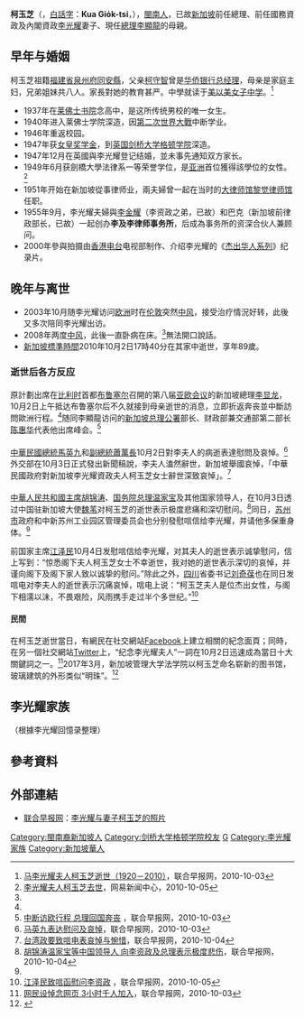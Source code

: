 {{Infobox Person
|name=柯玉芝
|image=[[File:Kwa_Geok_Choo.jpg|250px]]
|caption=
|birth_date={{birth date|1920|12|21|df=y}}
|birth_place=[[File:Flag_of_the_British_Straits_Settlements_(1904–1925).svg|22px]] [[海峽殖民地|英屬海峽殖民地]][[新加坡|新加坡]]
|death_date={{death date and age|2010|10|2|1920|12|21|df=y}}
|death_place={{SIN}}
|spouse=[[李光耀|李光耀]]
|children=[[李顯龍|李顯龍]]<br>[[李显扬|李显扬]]<br>李玮玲<ref name="zaobao_kwa1920-2010"/>
|alma_mater=[[新加坡|新加坡]]{{link-en|美以美女子中学|Methodist Girls' School}}<br>[[莱佛士书院|莱佛士书院]]<br>[[英國|英國]][[劍橋大學|劍橋大學]]
}}
'''柯玉芝'''（'''{{lang|en|Kwa Geok Choo}}'''，[[白話字|白話字]]：'''Kua Gio̍k-tsi'''，{{bd|1920年|12月21日|2010年|10月2日|catIdx=K柯}}），[[閩南人|閩南人]]，已故[[新加坡|新加坡]]前任總理、前任國務資政及內閣資政[[李光耀|李光耀]]妻子、現任[[總理|總理]][[李顯龍|李顯龍]]的母親。

==早年与婚姻==
柯玉芝祖籍[[福建省|福建省]][[泉州府|泉州府]][[同安縣|同安縣]]，父亲[[柯守智|柯守智]]曾是[[华侨银行|华侨银行]][[总经理|总经理]]，母亲是家庭主妇，兄弟姐妹共八人。家長對她的教育甚严。中學就读于[[美以美女子中学|美以美女子中学]]。<ref name="zaobao_kwa1920-2010">[http://www.zaobao.com/special/singapore/pages5/kwa101003.shtml 马李光耀夫人柯玉芝逝世（1920－2010）]，联合早报网，2010-10-03</ref>
*1937年在[[莱佛士书院|莱佛士书院]]念高中，是这所传统男校的唯一女生。
*1940年进入莱佛士学院深造，因[[第二次世界大戰|第二次世界大戰]]中断学业。
*1946年重返校园。
*1947年获[[女皇奖学金|女皇奖学金]]，到[[英国|英国]][[剑桥大学|剑桥大学]][[格顿学院|格顿学院]]深造。
*1947年12月在英國與李光耀登记结婚，並未事先通知双方家长。
*1949年6月获劍橋大學法律系一等荣誉学位，是[[亚洲|亚洲]]首位獲得該學位的女性。<ref>[http://news.163.com/10/1005/02/6I6R1NC700014AED.html 李光耀夫人柯玉芝去世]{{Dead link|date=2020年1月 |bot=InternetArchiveBot |fix-attempted=yes }}，网易新闻中心，2010-10-05</ref>
*1951年开始在新加坡從事律师业，兩夫婦曾一起在当时的[[大律师馆黎觉律师馆|大律师馆黎觉律师馆]]任职。
*1955年9月，李光耀夫婦與[[李金耀|李金耀]]（李资政之弟，已故）和巴克（新加坡前律政部长，已故）一起创办'''李及李律师事务所'''，后成為事务所的资深合伙人兼顾问。
*2000年參與拍摄由[[香港电台|香港电台]]电视部制作、介绍李光耀的《[[香港電台電視節目列表|杰出华人系列]]》纪录片。
==晚年与离世==
*2003年10月随李光耀访问[[欧洲|欧洲]]时在[[伦敦|伦敦]]突然[[中风|中风]]，接受治疗情況好转，此後又多次陪同李光耀出访。
*2008年两度[[中風|中风]]，此後一直卧病在床。<ref name="zaobao_kwa1920-2010"/>無法開口說話。
*[[新加坡標準時間|新加坡標準時間]]2010年10月2日17時40分在其家中逝世，享年89歲。
===逝世后各方反应===
===={{SIN}}====
原計劃出席在[[比利时|比利时]]首都[[布鲁塞尔|布鲁塞尔]]召開的第八届[[亚欧会议|亚欧会议]]的新加坡總理[[李显龙|李显龙]]，10月2日上午抵达布鲁塞尔后不久就接到母亲逝世的消息，立即折返奔丧並中斷訪問歐洲行程。<ref name="zaobao_kwa1920-2010"/>随同李顯龍访问的[[新加坡总理公署|新加坡总理公署]]部长、财政部兼交通部第二部长[[陈惠华|陈惠华]]代表他出席峰会。<ref>[http://www.zaobao.com/photoweb/pages1/kwa101003b.shtml 中断访欧行程 总理回国奔丧] {{Wayback|url=http://www.zaobao.com/photoweb/pages1/kwa101003b.shtml |date=20110907014740 }}，联合早报网，2010-10-03</ref>

===={{ROC}}====
[[中華民國總統|中華民國總統]][[馬英九|馬英九]]和[[中華民國副總統|副總統]][[蕭萬長|蕭萬長]]10月2日對李夫人的病逝表達慰問及哀悼。<ref>[http://www.zaobao.com/special/singapore/pages5/kwa101003g.shtml 马英九表达慰问及哀悼]，联合早报网，2010-10-03</ref> 外交部在10月3日正式發出新聞稿說，李夫人溘然辭世，新加坡舉國哀悼，「中華民國政府對新加坡李光耀資政夫人柯玉芝女士辭世深致哀悼」。<ref>[http://www.zaobao.com/special/singapore/pages5/kwa101004e.shtml 台湾政要致唁电表哀悼与惋惜]，联合早报网，2010-10-04</ref>

===={{PRC}}====
[[中華人民共和國主席|中華人民共和國主席]][[胡锦涛|胡锦涛]]、[[国务院总理|国务院总理]][[温家宝|温家宝]]及其他国家领导人，在10月3日透过中国驻新加坡大使[[魏苇|魏苇]]对柯玉芝的逝世表示极度悲痛和深切慰问。<ref>[http://www.zaobao.com/special/singapore/pages5/kwa101004c.shtml 胡锦涛温家宝等中国领导人 向李资政及总理表示极度悲伤]，联合早报网，2010-10-04</ref>同日，[[苏州市|苏州市]]政府和中新苏州工业园区管理委员会也分别發慰唁信给李光耀，并请他多保重身体。<ref name="zaobao_yandian2010Oct05"/>

前国家主席[[江泽民|江泽民]]10月4日发慰唁信给李光耀，对其夫人的逝世表示诚挚慰问，信上写到：“惊悉阁下夫人柯玉芝女士不幸逝世，我对她的逝世表示深切的哀悼，并谨向阁下及阁下家人致以诚挚的慰问。”除此之外，[[四川|四川]]省委书记[[刘奇葆|刘奇葆]]也在同日发唁电对李夫人的逝世表示沉痛哀悼，唁电上说：“柯玉芝夫人是位杰出女性，与阁下相濡以沫，不畏艰险，风雨携手走过半个多世纪。”<ref name="zaobao_yandian2010Oct05">[http://www.zaobao.com/special/singapore/pages5/kwa101005d.shtml 江泽民致唁函慰问李资政 ] {{Wayback|url=http://www.zaobao.com/special/singapore/pages5/kwa101005d.shtml |date=20101005194410 }}，联合早报网，2010-10-05</ref>
====民間====
在柯玉芝逝世當日，有網民在社交網站[[Facebook|Facebook]]上建立相關的紀念面頁；同時，在另一個社交網站[[Twitter|Twitter]]上，“纪念李光耀夫人”一詞在10月2日迅速成為當日十大關鍵詞之一。<ref>[http://www.zaobao.com/special/singapore/pages5/kwa101003d.shtml 网民设悼念网页 3小时千人加入]，联合早报网，2010-10-03</ref>2017年3月，新加坡管理大学法学院以柯玉芝命名崭新的图书馆，玻璃建筑的外形类似“明珠”。<ref>{{zh-sg}}{{cite news | title = 柯玉芝图书馆 灿若“夜明珠” | url = http://www.zaobao.com.sg/znews/singapore/story20170316-736336 | publisher = 联合早报 | date = 2017-03-16 | accessdate = 2017-05-29 | quote = 母亲若知道有个法律图书馆以她命名，相信会引以为傲。 | archive-date = 2019-06-16 | archive-url = https://web.archive.org/web/20190616102847/https://www.zaobao.com.sg/znews/singapore/story20170316-736336 | dead-url = no }}</ref>

== 李光耀家族 ==
（根據李光耀回憶录整理）

{{chart/start}}
{{chart|||||Mw|v|Sh|Mw=[[李沐文|李沐文]]<br>1846－？|Sh=蕭喚娘<br><small>Seow Huan Neo</small><br>約1850－？}}
{{chart||||||||!}}
{{chart|||||||Yl|v|Kl|Yl=李雲龍<br>1871－？|Kl=邱念娘<br>1883－？}}
{{chart||||||||||!}}
{{chart|||||||||Jk|v|Rn|Jk=李進坤<br>1903－1993|Rn=[[蔡认娘|蔡认娘]]<br>1907－1980}}
{{chart||||||||||||!}}
{{chart|||||||||||Gy|v|Yz|Gy=[[李光耀|李光耀]]<br>1923－2015|Yz=[[柯玉芝|柯玉芝]]<br>1921－2010}}
{{chart||14=^|23=|22=.|21=-|20=-|19=-|18=v|17=-|16=-|15=-|13=-||12=-|11=-|10=,|9=|8=|7=|6=|5=|4=||24=}}
{{chart||12=|Xy=[[李显扬|李显扬]]<br>1957－|Wl=[[李玮玲|李玮玲]]<br>1955－|Hj=[[何晶|何晶]]<br>1953－|Xl=[[李显龙|李显龙]]<br>1952－|My=[[黄名扬|黄名扬]]<br>1951－1982|15=Xf|14=v|13=Xy|11=Wl||10=|9=Hj|8=v|7=Xl|6=-|5=v|4=-|My|Xf=[[林雪芬|林雪芬]]<br>1957－}}
{{chart||16=|27=|26=.|25=-|24=^|23=-|22=v|21=-|20=-|19=-|18=,|17=|15=|,|14=.|13=-|12=^|11=-|10=,|9=|8=|7=(|6=-|5=-|4=-|-|28=}}
{{chart|Xq|12=|Hw=[[李桓武|李桓武]]<br>1986－|Sw=[[李绳武_(新加坡)|李绳武]]<br>1985－|Ay=[[李浩毅|李浩毅]]<br>1989－|Hy=[[李鸿毅|李鸿毅]]<br>1987－|Yp=[[李毅鹏|李毅鹏]]<br>1982－|Xq=[[李修齐|李修齐]]<br>1980－|13=Aw|11=Hw||10=|9=Sw|8=|7=Ay|6=|5=Hy|4=|Yp|Aw=[[李韶武|李韶武]]<br>1995－}}
{{chart/end}}
== 參考資料 ==
{{reflist|2}}

== 外部連結 ==
* [[联合早报|联合早报网]]：[http://www.zaobao.com/media/photo/story20150323-450816 李光耀与妻子柯玉芝的照片]

{{Authority control}}
{{DEFAULTSORT:K}}
[[Category:閩南裔新加坡人|Category:閩南裔新加坡人]]
[[Category:剑桥大学格顿学院校友|Category:剑桥大学格顿学院校友]]
[[Category:柯姓|G]]
[[Category:李光耀家族|Category:李光耀家族]]
[[Category:新加坡華人|Category:新加坡華人]]
